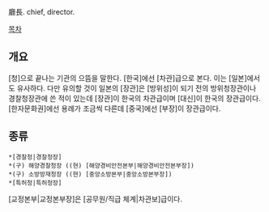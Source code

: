 廳長. chief, director. 

[[목차]]
== 개요 ==
[청]으로 끝나는 기관의 으뜸을 말한다. [한국]에선 [차관]급으로 본다. 이는 [일본]에서도 유사하다. 다만 유의할 것이 일본의 [장관]은 [방위성]이 되기 전의 방위청장관이나 경찰청장관에 쓴 적이 있는데 [장관]이 한국의 차관급이며 [대신]이 한국의 장관급이다. [한자문화권]에선 용례가 조금씩 다른데 [중국]에선 [부장]이 장관급이다.
== 종류 ==
 *[경찰청|경찰청장]
 *(구) 해양경찰청장 ((현) [해양경비안전본부|해양경비안전본부장])
 *(구) 소방방재청장 ((현) [중앙소방본부|중앙소방본부장])
 *[특허청|특허청장]

[교정본부|교정본부장]은 [공무원/직급 체계|차관보]급이다.

